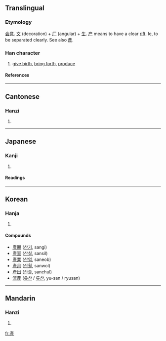 {{see|産|产}}

==Translingual==
===Etymology===
[[会意]]. [[文]] (decoration) + [[厂]] (angular) + [[生]]. [[产]] means to have a clear [[rift]]. Ie, to be separated clearly. See also [[彥]].
===Han character===
{{Han char|rn=100|rad=生|as=06|sn=11|four=0021<sub>4</sub>|canj=卜大一竹一 (YKMHM)}}
# [[give birth]], [[bring forth]], [[produce]]
====References====
{{Han ref|kx=0755.090|dkj=21684|dj=1165.080|hdz=42577.151|uh=7522|ud=29986|bh=B2A3|bd=45731}}

----
==Cantonese==
===Hanzi===
{{yue-hanzi|jyut=|y=chaan2}}
# {{defn|Cantonese}}

----
==Japanese==
===Kanji===
{{ja-kanji|grade=|rs=生06}}
# {{defn|Japanese}} 
====Readings====
{{ja-readings|on=[[さん]] (san)|kun=[[うまれる]] (umareru), [[うぶ]] (ubu), [[うむ]] (umu)}}

----
==Korean==
===Hanja===
{{ko-hanja|hangeul=[[산]]|eumhun=|rv=san|mr=san|y=san}}
# {{defn|Korean}}


====Compounds====
*[[產期]] ([[산기]], sangi)
*[[產室]] ([[산실]], sansil)
*[[產業]] ([[산업]], saneob)
*[[產月]] ([[산월]], sanwol)
*[[產出]] ([[산출]], sanchul)
*[[流產]] ([[유산]] / [[류산]], yu-san / ryusan)<!-- my en-ko dictionary uses the 產 variant -->

----
==Mandarin==
===Hanzi===
{{cmn-hanzi|sim=产|pin=[[chǎn]] (chan3), [[pǔ]] (pu3), [[pù]] (pu4)|wg=ch'an<sup>3</sup>, p'u<sup>3</sup>, p'u<sup>4</sup>}}
# {{defn|Mandarin}}

[[fr:產]]